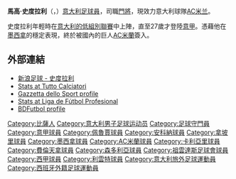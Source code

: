 {{blpunsourced|time=2014-05-27T06:53:10+00:00}}
{{noteta
|G1=football|G2=意甲
|T=zh-hans:马尔科·斯托拉里;zh-hk:馬高·史度拉利
|1=zh-hans:马尔科;zh-hk:馬高
|2=zh-hans:斯托拉里;zh-hk:史度拉利
}}
{{Infobox football biography
| name = 馬高·史度拉利<BR>Marco Storari
| image = [[file:Marco_Storari_2012_(edited).jpg|220px]]
| caption = 
| fullname =
| birth_date = {{birth date and age|1977|1|7|df=y}}
| birth_place = [[意大利|意大利]][[比薩|比薩]]
| height = {{Height|m=1.87}}
| position = [[守門員_(足球)|守門員]]
| currentclub = [[AC米兰|AC米兰]]
| clubnumber =30 
| youthyears1 = 1995–1998 | youthclubs1 = [[佩魯賈足球會|佩魯賈]]
| youthyears2 = 1998 | youthclubs2 = [[Montevarchi_Calcio_Aquila_1902|Montevarchi]]
| years1 = 1998–2002 | clubs1 = [[安科納足球會|安科納]] | caps1 = 91 | goals1 = 0
| years2 = 2002–2003 | clubs2 = [[那不勒斯足球俱乐部|拿玻里]] | caps2 = 4 | goals2 = 0
| years3 = 2002–2003 | clubs3 = → [[墨西拿足球會|墨西拿]] (租借) | caps3 = 16 | goals3 = 0
| years4 = 2003–2007 | clubs4 = [[墨西拿足球會|墨西拿]] | caps4 = 127 | goals4 = 0
| years5 = 2007–2010 | clubs5 = [[AC米蘭|AC米蘭]] | caps5 = 10 | goals5 = 0
| years6 = 2007–2008 | clubs6 = → [[利雲特|利雲特]] (租借)  | caps6 = 17 | goals6 = 0
| years7 = 2008       | clubs7 = → [[卡利亚里足球俱乐部|卡利亞里]] (租借) | caps7 = 20 | goals7 = 0
| years8 = 2008–2009 | clubs8 = → [[費倫天拿|費倫天拿]] (租借)  | caps8 = 1 | goals8 = 0
| years9 = 2010       | clubs9 = → [[森多利亞|森多利亞]] (租借)  | caps9 = 19 | goals9 = 0
| years10 = 2010–2015| clubs10 = [[祖雲達斯|祖雲達斯]] | caps10 = 38 | goals10 = 0
| years11 = 2015–2017 | clubs11 = [[卡利亞里足球俱樂部|卡利亞里]] | caps11 = 56 | goals11 = 0
| years12 = 2017–     | clubs12 = [[AC米兰|AC米兰]] | caps12 = 0  | goals12 = 0
| nationalyears1 = | nationalteam1 = | nationalcaps1 = | nationalgoals1 =
| club-update = 2014年5月11日
| nationalteam-update =
}}
'''馬高·史度拉利'''（{{lang-it|Marco Storari}}，{{bd|1977年|1月7日|catidx=Storari, Marco}}）[[意大利|意大利]][[足球員|足球員]]，司職[[門將|門將]]，現效力意大利球隊[[AC米兰|AC米兰]]。

史度拉利年輕時在[[意大利足球联赛系统|意大利的低組別聯賽]]中上陣，直至27歲才登陸[[意甲|意甲]]。憑藉他在[[墨西拿足球會|墨西拿]]的穩定表現，終於被國內的巨人[[AC米蘭|AC米蘭]]簽入。

== 外部連結 ==
* [http://soccer.sina.com.hk/cgi-bin/player/main.cgi?team=277&id=2097 新浪足球 - 史度拉利] {{Wayback|url=http://soccer.sina.com.hk/cgi-bin/player/main.cgi?team=277&id=2097 |date=20140818054617 }}
* [http://www.tuttocalciatori.net/Storari_Marco Stats at Tutto Calciatori] {{Wayback|url=http://www.tuttocalciatori.net/Storari_Marco |date=20150209213238 }} {{it icon}}
* [https://web.archive.org/web/20160118121109/http://forumsearch.gazzetta.it/speciali/statistiche/2008_nw/giocatori/55362.shtml Gazzetta dello Sport profile] {{it icon}}
* [http://www.lfp.es/historico/primera/plantillas/historial.asp?jug=7827 Stats at Liga de Fútbol Profesional] {{it icon}}
* [http://www.bdfutbol.com/en/j/j4144.html BDFutbol profile] {{Wayback|url=http://www.bdfutbol.com/en/j/j4144.html |date=20140527213759 }}

{{DEFAULTSORT:Storari, Marco}}
[[Category:比薩人|Category:比薩人]]
[[Category:意大利男子足球运动员|Category:意大利男子足球运动员]]
[[Category:足球守門員|Category:足球守門員]]
[[Category:意甲球員|Category:意甲球員]]
[[Category:佩魯賈球員|Category:佩魯賈球員]]
[[Category:安科納球員|Category:安科納球員]]
[[Category:拿坡里球員|Category:拿坡里球員]]
[[Category:墨西拿球員|Category:墨西拿球員]]
[[Category:AC米蘭球員|Category:AC米蘭球員]]
[[Category:卡利亞里球員|Category:卡利亞里球員]]
[[Category:費倫天拿球員|Category:費倫天拿球員]]
[[Category:森多利亞球員|Category:森多利亞球員]]
[[Category:祖雲達斯足球會球員|Category:祖雲達斯足球會球員]]
[[Category:西甲球員|Category:西甲球員]]
[[Category:利雲特球員|Category:利雲特球員]]
[[Category:意大利旅外足球運動員|Category:意大利旅外足球運動員]]
[[Category:西班牙外籍足球運動員|Category:西班牙外籍足球運動員]]